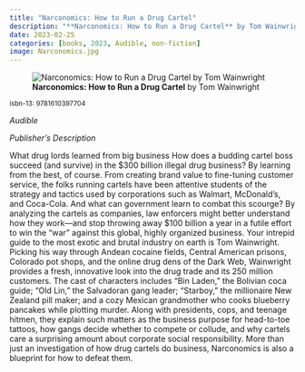 ```yaml
---
title: "Narconomics: How to Run a Drug Cartel"
description: "**Narconomics: How to Run a Drug Cartel** by Tom Wainwright"
date: 2023-02-25
categories: [books, 2023, Audible, non-fiction]
image: Narconomics.jpg
---
```

![**Narconomics: How to Run a Drug Cartel** by Tom Wainwright](Narconomics.jpg){fig-align="left"}

<sup>isbn-13: 9781610397704</sup>

*Audible*

*Publisher's Description*

What drug lords learned from big business How does a budding cartel boss
succeed (and survive) in the $300 billion illegal drug business? By
learning from the best, of course. From creating brand value to fine-tuning
customer service, the folks running cartels have been attentive students of
the strategy and tactics used by corporations such as Walmart, McDonald's,
and Coca-Cola. And what can government learn to combat this scourge? By
analyzing the cartels as companies, law enforcers might better understand
how they work—and stop throwing away $100 billion a year in a futile effort
to win the “war” against this global, highly organized business. Your
intrepid guide to the most exotic and brutal industry on earth is Tom
Wainwright. Picking his way through Andean cocaine fields, Central American
prisons, Colorado pot shops, and the online drug dens of the Dark Web,
Wainwright provides a fresh, innovative look into the drug trade and its
250 million customers. The cast of characters includes “Bin Laden,” the
Bolivian coca guide; “Old Lin,” the Salvadoran gang leader; “Starboy,” the
millionaire New Zealand pill maker; and a cozy Mexican grandmother who
cooks blueberry pancakes while plotting murder. Along with presidents,
cops, and teenage hitmen, they explain such matters as the business purpose
for head-to-toe tattoos, how gangs decide whether to compete or collude,
and why cartels care a surprising amount about corporate social
responsibility. More than just an investigation of how drug cartels do
business, Narconomics is also a blueprint for how to defeat them.